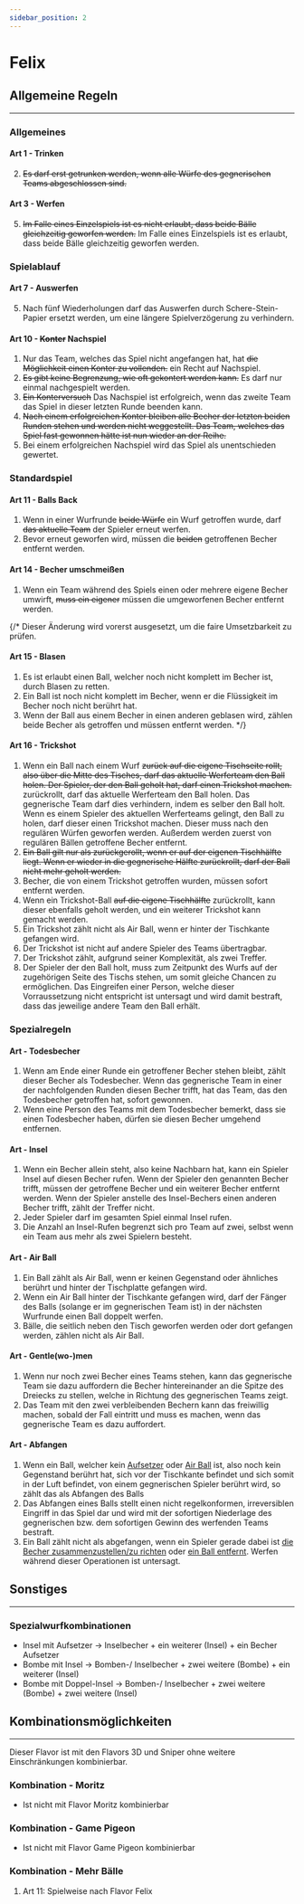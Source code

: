 ```yaml
---
sidebar_position: 2
---
```


# Felix

## Allgemeine Regeln
<hr/>

### Allgemeines

#### Art 1 - Trinken

2. <Highlight><del>Es darf erst getrunken werden, wenn alle Würfe des gegnerischen Teams abgeschlossen sind.</del></Highlight>

#### Art 3 - Werfen

5. <Highlight><del>Im Falle eines Einzelspiels ist es nicht erlaubt, dass beide Bälle gleichzeitig geworfen werden.</del></Highlight>
<Highlight>Im Falle eines Einzelspiels ist es erlaubt, dass beide Bälle gleichzeitig geworfen werden.</Highlight>

### Spielablauf

#### Art 7 - Auswerfen

5. <Highlight>Nach fünf Wiederholungen darf das Auswerfen durch Schere-Stein-Papier ersetzt werden, um eine längere Spielverzögerung zu verhindern.</Highlight>

#### Art 10 - <Highlight><del>Konter</del> Nachspiel</Highlight>

1. Nur das Team, welches das Spiel nicht angefangen hat, hat <Highlight><del>die Möglichkeit einen Konter zu vollenden.</del> ein Recht auf Nachspiel.</Highlight>
2. <Highlight><del>Es gibt keine Begrenzung, wie oft gekontert werden kann.</del> Es darf nur einmal nachgespielt werden.</Highlight>
3. <Highlight><del>Ein Konterversuch</del> Das Nachspiel</Highlight> ist erfolgreich, wenn das zweite Team das Spiel in dieser letzten Runde beenden kann.
4. <Highlight><del>Nach einem erfolgreichen Konter bleiben alle Becher der letzten beiden Runden stehen und werden nicht weggestellt. Das Team, welches das Spiel fast gewonnen hätte ist nun wieder an der Reihe.</del></Highlight>
5. <Highlight>Bei einem erfolgreichen Nachspiel wird das Spiel als unentschieden gewertet.</Highlight>

### Standardspiel

#### Art 11 - Balls Back

1. Wenn in einer Wurfrunde <Highlight><del>beide Würfe</del> ein Wurf</Highlight> getroffen wurde, darf <Highlight><del>das aktuelle Team</del> der Spieler</Highlight> erneut werfen.
2. Bevor erneut geworfen wird, müssen die <Highlight><del>beiden</del></Highlight> getroffenen Becher entfernt werden.

#### Art 14 - Becher umschmeißen

1. Wenn ein Team während des Spiels einen oder mehrere eigene Becher umwirft, <Highlight><del>muss ein eigener</del> müssen die umgeworfenen</Highlight> Becher entfernt werden.

{/* Dieser Änderung wird vorerst ausgesetzt, um die faire Umsetzbarkeit zu prüfen.

#### Art 15 - Blasen

1. <Highlight>Es ist erlaubt einen Ball, welcher noch nicht komplett im Becher ist, durch Blasen zu retten.</Highlight>
2. <Highlight>Ein Ball ist noch nicht komplett im Becher, wenn er die Flüssigkeit im Becher noch nicht berührt hat.</Highlight>
3. <Highlight>Wenn der Ball aus einem Becher in einen anderen geblasen wird, zählen beide Becher als getroffen und müssen entfernt werden.</Highlight> */}

#### Art 16 - Trickshot

1. Wenn ein Ball nach einem Wurf <Highlight><del>zurück auf die eigene Tischseite rollt, also über die Mitte des Tisches, darf das aktuelle Werferteam den Ball holen. Der Spieler, der den Ball geholt hat, darf einen Trickshot machen.</del> zurückrollt, darf das aktuelle Werferteam den Ball holen. Das gegnerische Team darf dies verhindern, indem es selber den Ball holt. Wenn es einem Spieler des aktuellen Werferteams gelingt, den Ball zu holen, darf dieser einen Trickshot machen.</Highlight> Dieser muss nach den regulären Würfen geworfen werden. Außerdem werden zuerst von regulären Bällen getroffene Becher entfernt.
2. <Highlight><del>Ein Ball gilt nur als zurückgerollt, wenn er auf der eigenen Tischhälfte liegt. Wenn er wieder in die gegnerische Hälfte zurückrollt, darf der Ball nicht mehr geholt werden.</del></Highlight>
3. Becher, die von einem Trickshot getroffen wurden, müssen sofort entfernt werden.
4. Wenn ein Trickshot-Ball <Highlight><del>auf die eigene Tischhälfte</del></Highlight> zurückrollt, kann dieser ebenfalls geholt werden, und ein weiterer Trickshot kann gemacht werden.
5. Ein Trickshot zählt nicht als Air Ball, wenn er hinter der Tischkante gefangen wird.
6. <Highlight>Der Trickshot ist nicht auf andere Spieler des Teams übertragbar.</Highlight>
7. <Highlight>Der Trickshot zählt, aufgrund seiner Komplexität, als zwei Treffer.</Highlight>
8. <Highlight>Der Spieler der den Ball holt, muss zum Zeitpunkt des Wurfs auf der zugehörigen Seite des Tischs stehen, um somit gleiche Chancen zu ermöglichen. Das Eingreifen einer Person, welche dieser Vorraussetzung nicht entspricht ist untersagt und wird damit bestraft, dass das jeweilige andere Team den Ball erhält.</Highlight>

### Spezialregeln

#### Art - <Highlight>Todesbecher</Highlight>

1. <Highlight>Wenn am Ende einer Runde ein getroffener Becher stehen bleibt, zählt dieser Becher als Todesbecher. Wenn das gegnerische Team in einer der nachfolgenden Runden diesen Becher trifft, hat das Team, das den Todesbecher getroffen hat, sofort gewonnen.</Highlight>
2. <Highlight>Wenn eine Person des Teams mit dem Todesbecher bemerkt, dass sie einen Todesbecher haben, dürfen sie diesen Becher umgehend entfernen.</Highlight>

#### Art - <Highlight>Insel</Highlight>

1. <Highlight>Wenn ein Becher allein steht, also keine Nachbarn hat, kann ein Spieler Insel auf diesen Becher rufen. Wenn der Spieler den genannten Becher trifft, müssen der getroffene Becher und ein weiterer Becher entfernt werden. Wenn der Spieler anstelle des Insel-Bechers einen anderen Becher trifft, zählt der Treffer nicht.</Highlight>
2. <Highlight>Jeder Spieler darf im gesamten Spiel einmal Insel rufen.</Highlight>
3. <Highlight>Die Anzahl an Insel-Rufen begrenzt sich pro Team auf zwei, selbst wenn ein Team aus mehr als zwei Spielern besteht.</Highlight>

#### Art - <Highlight>Air Ball</Highlight>

1. <Highlight>Ein Ball zählt als Air Ball, wenn er keinen Gegenstand oder ähnliches berührt und hinter der Tischplatte gefangen wird.</Highlight>
2. <Highlight>Wenn ein Air Ball hinter der Tischkante gefangen wird, darf der Fänger des Balls (solange er im gegnerischen Team ist) in der nächsten Wurfrunde einen Ball doppelt werfen.</Highlight>
3. <Highlight>Bälle, die seitlich neben den Tisch geworfen werden oder dort gefangen werden, zählen nicht als Air Ball.</Highlight>

#### Art - <Highlight>Gentle(wo-)men</Highlight>

1. <Highlight>Wenn nur noch zwei Becher eines Teams stehen, kann das gegnerische Team sie dazu auffordern die Becher hintereinander an die Spitze des Dreiecks zu stellen, welche in Richtung des gegnerischen Teams zeigt.</Highlight>
2. <Highlight>Das Team mit den zwei verbleibenden Bechern kann das freiwillig machen, sobald der Fall eintritt und muss es machen, wenn das gegnerische Team es dazu auffordert.</Highlight>

#### Art - <Highlight>Abfangen</Highlight>

1. <Highlight>Wenn ein Ball, welcher kein [Aufsetzer](regelwerk?id=art-12-aufsetzer) oder [Air Ball](felix?id=art-air-ball) ist, also noch kein Gegenstand berührt hat, sich vor der Tischkante befindet und sich somit in der Luft befindet, von einem gegnerischen Spieler berührt wird, so zählt das als Abfangen des Balls</Highlight>
2. <Highlight>Das Abfangen eines Balls stellt einen nicht regelkonformen, irreversiblen Eingriff in das Spiel dar und wird mit der sofortigen Niederlage des gegnerischen bzw. dem sofortigen Gewinn des werfenden Teams bestraft.</Highlight>
3. <Highlight>Ein Ball zählt nicht als abgefangen, wenn ein Spieler gerade dabei ist [die Becher zusammenzustellen/zu richten](regelwerk?id=art-5-becher-richten-zusammenstellen) oder [ein Ball entfernt](regelwerk?id=art-6-ball-entfernen). Werfen während dieser Operationen ist untersagt.</Highlight>

## Sonstiges
<hr/>

### Spezialwurfkombinationen

- <Highlight>Insel mit Aufsetzer &rarr; Inselbecher + ein weiterer (Insel) + ein Becher Aufsetzer</Highlight>
- <Highlight>Bombe mit Insel &rarr; Bomben-/ Inselbecher + zwei weitere (Bombe) + ein weiterer (Insel)</Highlight>
- <Highlight>Bombe mit Doppel-Insel &rarr; Bomben-/ Inselbecher + zwei weitere (Bombe) + zwei weitere (Insel)</Highlight>

## Kombinationsmöglichkeiten
<hr/>

Dieser Flavor ist mit den Flavors 3D und Sniper ohne weitere Einschränkungen kombinierbar.

### Kombination - Moritz

- Ist nicht mit Flavor Moritz kombinierbar

### Kombination - Game Pigeon

- Ist nicht mit Flavor Game Pigeon kombinierbar

### Kombination - Mehr Bälle

1. Art 11: Spielweise nach Flavor Felix
